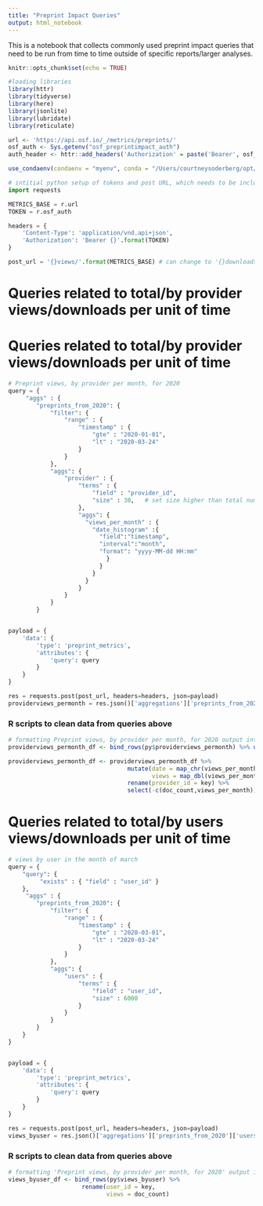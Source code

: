 ```yaml
---
title: "Preprint Impact Queries"
output: html_notebook
---
```


This is a notebook that collects commonly used preprint impact queries that need to be run from time to time outside of specific reports/larger analyses.  

```r
knitr::opts_chunk$set(echo = TRUE)

#loading libraries
library(httr)
library(tidyverse)
library(here)
library(jsonlite)
library(lubridate)
library(reticulate)

url <- 'https://api.osf.io/_/metrics/preprints/'
osf_auth <- Sys.getenv("osf_preprintimpact_auth")
auth_header <- httr::add_headers('Authorization' = paste('Bearer', osf_auth))

use_condaenv(condaenv = "myenv", conda = "/Users/courtneysoderberg/opt/anaconda3/bin/python")
```


```python
# intitial python setup of tokens and post URL, which needs to be included with any of the python queries below
import requests

METRICS_BASE = r.url
TOKEN = r.osf_auth

headers = {
    'Content-Type': 'application/vnd.api+json',
    'Authorization': 'Bearer {}'.format(TOKEN)
}

post_url = '{}views/'.format(METRICS_BASE) # can change to '{}downloads' as well
```

# Queries related to total/by provider views/downloads per unit of time
# Queries related to total/by provider views/downloads per unit of time

```python

# Preprint views, by provider per month, for 2020 
query = {
     "aggs" : {
        "preprints_from_2020": {
            "filter": {
                "range" : {
                    "timestamp" : {
                        "gte" : "2020-01-01",
                        "lt" : "2020-03-24"
                    }
                }
            },
            "aggs": {
                "provider" : {
                    "terms" : {
                        "field" : "provider_id",
                        "size" : 30,   # set size higher than total number of providers to get all
                    },
                    "aggs": {
                      "views_per_month" : {
                        "date_histogram" :{
                          "field":"timestamp",
                          "interval":"month",
                          "format": "yyyy-MM-dd HH:mm"
                            }
                          }
                        }
                      }
                    }
                }
            }
        }


payload = {
    'data': {
        'type': 'preprint_metrics',
        'attributes': {
            'query': query
        }
    }
}

res = requests.post(post_url, headers=headers, json=payload)
providerviews_permonth = res.json()['aggregations']['preprints_from_2020']['provider']['buckets']
```

### R scripts to clean data from queries above
```r

# formatting Preprint views, by provider per month, for 2020 output into dataframe
providerviews_permonth_df <- bind_rows(py$providerviews_permonth) %>% unnest(views_per_month)

providerviews_permonth_df <- providerviews_permonth_df %>%
                                  mutate(date = map_chr(views_per_month, 'key_as_string'),
                                         views = map_dbl(views_per_month, 'doc_count')) %>%
                                  rename(provider_id = key) %>%
                                  select(-c(doc_count,views_per_month))
```


# Queries related to total/by users views/downloads per unit of time

```python

# views by user in the month of march
query = {
    "query": {
         "exists" : { "field" : "user_id" }
    },
     "aggs" : {
        "preprints_from_2020": {
            "filter": {
                "range" : {
                    "timestamp" : {
                        "gte" : "2020-03-01",
                        "lt" : "2020-03-24"
                    }
                }
            },
            "aggs": {
                "users" : {
                    "terms" : {
                        "field" : "user_id",
                        "size" : 6000
                    }
                }
            }
        }
    }
}


payload = {
    'data': {
        'type': 'preprint_metrics',
        'attributes': {
            'query': query
        }
    }
}

res = requests.post(post_url, headers=headers, json=payload)
views_byuser = res.json()['aggregations']['preprints_from_2020']['users']['buckets']
```

### R scripts to clean data from queries above
```r

# formatting 'Preprint views, by provider per month, for 2020' output into dataframe
views_byuser_df <- bind_rows(py$views_byuser) %>%
                     rename(user_id = key,
                            views = doc_count)
```

